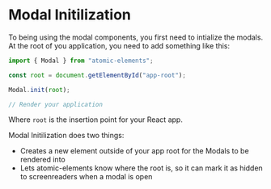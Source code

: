 
<Meta title="Modals/Modal Initilization" />

# Modal Initilization

To being using the modal components, you first need to intialize the modals. At the root of you application,
you need to add something like this:

```jsx
import { Modal } from "atomic-elements";

const root = document.getElementById("app-root");

Modal.init(root);

// Render your application
```

Where `root` is the insertion point for your React app.

Modal Initilization does two things:

- Creates a new element outside of your app root for the Modals to be rendered into
- Lets atomic-elements know where the root is, so it can mark it as hidden to screenreaders when a modal is open
